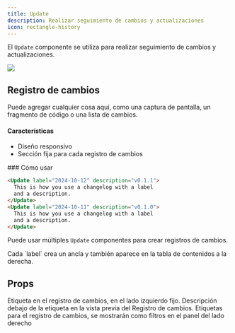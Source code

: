 ```yaml
---
title: Update
description: Realizar seguimiento de cambios y actualizaciones
icon: rectangle-history
---
```


El `Update` componente se utiliza para realizar seguimiento de cambios y actualizaciones.

<Update label="2024-10-12" description="v0.1.1">
  <Frame>
    <img className="block" src="https://mintlify-assets.b-cdn.net/hero-light.png" />
  </Frame>

  ## Registro de cambios

  Puede agregar cualquier cosa aquí, como una captura de pantalla, un fragmento de código o una lista de cambios.

  #### Características

  * Diseño responsivo
  * Sección fija para cada registro de cambios
</Update>

<Update label="2024-10-11" description="v0.1.0">
  ### Cómo usar

  ```md
  <Update label="2024-10-12" description="v0.1.1">
    This is how you use a changelog with a label 
    and a description.
  </Update>
  <Update label="2024-10-11" description="v0.1.0">
    This is how you use a changelog with a label 
    and a description.
  </Update>
  ```

  Puede usar múltiples `Update` componentes para crear registros de cambios.
</Update>

<Tip>
  Cada `label` crea un ancla y también aparece en la tabla de contenidos a la derecha.
</Tip>

## Props

<ResponseField name="label" type="string" required>
  Etiqueta en el registro de cambios, en el lado izquierdo fijo.
</ResponseField>

<ResponseField name="description" type="string">
  Descripción debajo de la etiqueta en la vista previa del Registro de cambios.
</ResponseField>

<ResponseField name="tags" type="string[]">
  Etiquetas para el registro de cambios, se mostrarán como filtros en el panel del lado derecho
</ResponseField>
